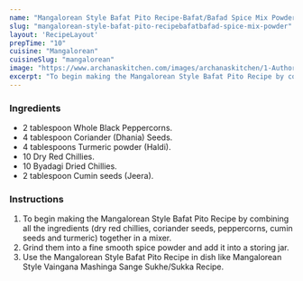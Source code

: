 ---
name: "Mangalorean Style Bafat Pito Recipe-Bafat/Bafad Spice Mix Powder"
slug: "mangalorean-style-bafat-pito-recipebafatbafad-spice-mix-powder"
layout: 'RecipeLayout'
prepTime: "10"
cuisine: "Mangalorean"
cuisineSlug: "mangalorean"
image: "https://www.archanaskitchen.com/images/archanaskitchen/1-Author/sibyl_sunitha/Mangalorean_Style_Bafat_Pito_Recipe_BafatBafad_Spice_Mix_Powder_Recipe_.jpg"
excerpt: "To begin making the Mangalorean Style Bafat Pito Recipe by combining all the ingredients dry red chillies, coriander seeds, peppercorns, cumin seeds and turmeric together in a mixer"
---

### Ingredients

- 2 tablespoon Whole Black Peppercorns.
- 4 tablespoon Coriander (Dhania) Seeds.
- 4 tablespoons Turmeric powder (Haldi).
- 10 Dry Red Chillies.
- 10 Byadagi Dried Chillies.
- 2 tablespoon Cumin seeds (Jeera).

### Instructions

1. To begin making the Mangalorean Style Bafat Pito Recipe by combining all the ingredients (dry red chillies, coriander seeds, peppercorns, cumin seeds and turmeric) together in a mixer.
1. Grind them into a fine smooth spice powder and add it into a storing jar.
1. Use the Mangalorean Style Bafat Pito Recipe in dish like Mangalorean Style Vaingana Mashinga Sange Sukhe/Sukka Recipe.
